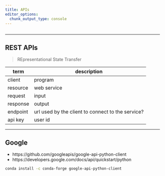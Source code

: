 ```yaml
---
title: APIs
editor_options: 
  chunk_output_type: console
---
```


```r
```

*********************************************************************

## REST APIs

> REpresentational State Transfer

term | description
------- | -------------
client | program
resource | web service 
request | input
response | output 
endpoint | url used by the client to connect to the service?  
api key | user id

*********************************************************************

## Google

* https://github.com/googleapis/google-api-python-client  
* https://developers.google.com/docs/api/quickstart/python  

```sh
conda install -c conda-forge google-api-python-client
```
